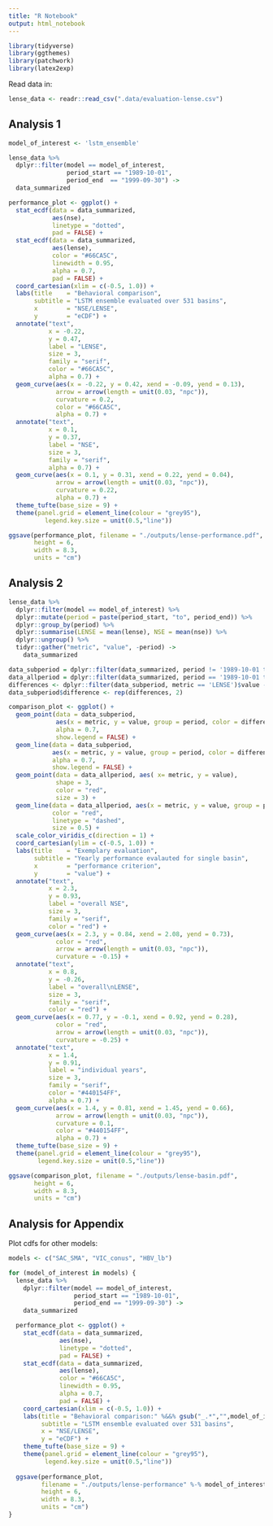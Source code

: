 ```yaml
---
title: "R Notebook"
output: html_notebook
---
```



```r
library(tidyverse)
library(ggthemes)
library(patchwork)
library(latex2exp)
```

Read data in: 
```r
lense_data <- readr::read_csv(".data/evaluation-lense.csv")
```

## Analysis 1
```r
model_of_interest <- 'lstm_ensemble'

lense_data %>%
  dplyr::filter(model == model_of_interest,
                period_start == "1989-10-01",
                period_end  == "1999-09-30") ->
  data_summarized

performance_plot <- ggplot() +
  stat_ecdf(data = data_summarized,
            aes(nse),
            linetype = "dotted",
            pad = FALSE) +
  stat_ecdf(data = data_summarized,
            aes(lense),
            color = "#66CA5C",
            linewidth = 0.95,
            alpha = 0.7,
            pad = FALSE) +
  coord_cartesian(xlim = c(-0.5, 1.0)) +
  labs(title    = "Behavioral comparison",
       subtitle = "LSTM ensemble evaluated over 531 basins",
       x        = "NSE/LENSE",
       y        = "eCDF") +
  annotate("text",
           x = -0.22,
           y = 0.47,
           label = "LENSE",
           size = 3,
           family = "serif",
           color = "#66CA5C",
           alpha = 0.7) +
  geom_curve(aes(x = -0.22, y = 0.42, xend = -0.09, yend = 0.13),
             arrow = arrow(length = unit(0.03, "npc")),
             curvature = 0.2,
             color = "#66CA5C",
             alpha = 0.7) +
  annotate("text",
           x = 0.1,
           y = 0.37,
           label = "NSE",
           size = 3,
           family = "serif",
           alpha = 0.7) +
  geom_curve(aes(x = 0.1, y = 0.31, xend = 0.22, yend = 0.04),
             arrow = arrow(length = unit(0.03, "npc")),
             curvature = 0.22,
             alpha = 0.7) +
  theme_tufte(base_size = 9) +
  theme(panel.grid = element_line(colour = "grey95"),
          legend.key.size = unit(0.5,"line"))

ggsave(performance_plot, filename = "./outputs/lense-performance.pdf",
       height = 6,
       width = 8.3,
       units = "cm")
```

## Analysis 2
```r
lense_data %>%
  dplyr::filter(model == model_of_interest) %>%
  dplyr::mutate(period = paste(period_start, "to", period_end)) %>%
  dplyr::group_by(period) %>%
  dplyr::summarise(LENSE = mean(lense), NSE = mean(nse)) %>%
  dplyr::ungroup() %>%
  tidyr::gather("metric", "value", -period) ->
    data_summarized

data_subperiod = dplyr::filter(data_summarized, period != '1989-10-01 to 1999-09-30')
data_allperiod = dplyr::filter(data_summarized, period == '1989-10-01 to 1999-09-30')
differences <- dplyr::filter(data_subperiod, metric == 'LENSE')$value - dplyr::filter(data_subperiod, metric == 'NSE')$value
data_subperiod$difference <- rep(differences, 2)

comparison_plot <- ggplot() +
  geom_point(data = data_subperiod,
             aes(x = metric, y = value, group = period, color = difference),
             alpha = 0.7,
             show.legend = FALSE) +
  geom_line(data = data_subperiod,
            aes(x = metric, y = value, group = period, color = difference),
            alpha = 0.7,
            show.legend = FALSE) +
  geom_point(data = data_allperiod, aes( x= metric, y = value),
             shape = 3,
             color = "red",
             size = 3) +
  geom_line(data = data_allperiod, aes(x = metric, y = value, group = period),
            color = "red",
            linetype = "dashed",
            size = 0.5) +
  scale_color_viridis_c(direction = 1) +
  coord_cartesian(ylim = c(-0.5, 1.0)) +
  labs(title    = "Exemplary evaluation",
       subtitle = "Yearly performance evalauted for single basin",
       x        = "performance criterion",
       y        = "value") +
  annotate("text",
           x = 2.3,
           y = 0.93,
           label = "overall NSE",
           size = 3,
           family = "serif",
           color = "red") +
  geom_curve(aes(x = 2.3, y = 0.84, xend = 2.08, yend = 0.73),
             color = "red",
             arrow = arrow(length = unit(0.03, "npc")),
             curvature = -0.15) +
  annotate("text",
           x = 0.8,
           y = -0.26,
           label = "overall\nLENSE",
           size = 3,
           family = "serif",
           color = "red") +
  geom_curve(aes(x = 0.77, y = -0.1, xend = 0.92, yend = 0.28),
             color = "red",
             arrow = arrow(length = unit(0.03, "npc")),
             curvature = -0.25) +
  annotate("text",
           x = 1.4,
           y = 0.91,
           label = "individual years",
           size = 3,
           family = "serif",
           color = "#440154FF",
           alpha = 0.7) +
  geom_curve(aes(x = 1.4, y = 0.81, xend = 1.45, yend = 0.66),
             arrow = arrow(length = unit(0.03, "npc")),
             curvature = 0.1,
             color = "#440154FF",
             alpha = 0.7) +
  theme_tufte(base_size = 9) +
  theme(panel.grid = element_line(colour = "grey95"),
        legend.key.size = unit(0.5,"line"))

ggsave(comparison_plot, filename = "./outputs/lense-basin.pdf",
       height = 6,
       width = 8.3,
       units = "cm")
```

## Analysis for Appendix
Plot cdfs for other models:
```r
models <- c("SAC_SMA", "VIC_conus", "HBV_lb")

for (model_of_interest in models) {
  lense_data %>%
    dplyr::filter(model == model_of_interest,
                  period_start == "1989-10-01",
                  period_end == "1999-09-30") ->
    data_summarized

  performance_plot <- ggplot() +
    stat_ecdf(data = data_summarized,
              aes(nse),
              linetype = "dotted",
              pad = FALSE) +
    stat_ecdf(data = data_summarized,
              aes(lense),
              color = "#66CA5C",
              linewidth = 0.95,
              alpha = 0.7,
              pad = FALSE) +
    coord_cartesian(xlim = c(-0.5, 1.0)) +
    labs(title = "Behavioral comparison:" %&&% gsub("_.*","",model_of_interest),
         subtitle = "LSTM ensemble evaluated over 531 basins",
         x = "NSE/LENSE",
         y = "eCDF") +
    theme_tufte(base_size = 9) +
    theme(panel.grid = element_line(colour = "grey95"),
          legend.key.size = unit(0.5,"line"))
  
  ggsave(performance_plot,
         filename = "./outputs/lense-performance" %-% model_of_interest %.%"pdf",
         height = 6,
         width = 8.3,
         units = "cm")
}
```

